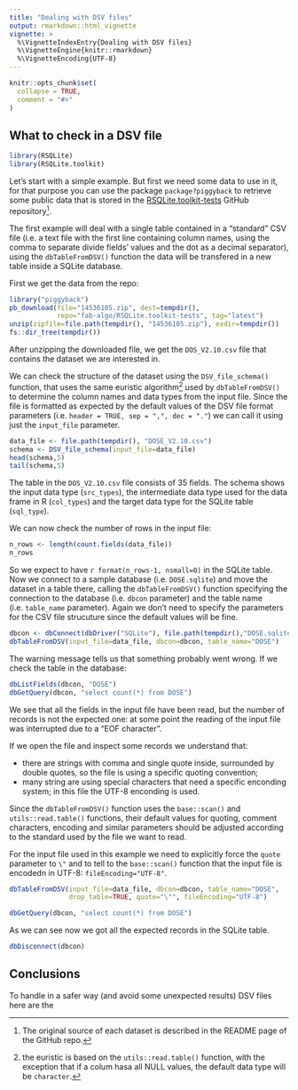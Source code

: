 ```yaml
---
title: "Dealing with DSV files"
output: rmarkdown::html_vignette
vignette: >
  %\VignetteIndexEntry{Dealing with DSV files}
  %\VignetteEngine{knitr::rmarkdown}
  %\VignetteEncoding{UTF-8}
---
```


```r
knitr::opts_chunk$set(
  collapse = TRUE,
  comment = "#>"
)
```

## What to check in a DSV file

```r
library(RSQLite)
library(RSQLite.toolkit)
```

Let's start with a simple example. But first we need some data to
use in it, for that purpose you can use the package `package?piggyback`
to retrieve some public data that is stored in the
[RSQLite.toolkit-tests](https://github.com/fab-algo/RSQLite.toolkit-tests)
GitHub repository[^1].

The first example will deal with a single table contained in a "standard" CSV file
(i.e. a text file with the first line containing column names, using the
comma to separate divide fields' values and the dot as a decimal separator),
using the `dbTableFromDSV()` function the data will be transfered in a new
table inside a SQLite database.

First we get the data from the repo:

```r
library("piggyback")
pb_download(file="14536105.zip", dest=tempdir(),
            repo="fab-algo/RSQLite.toolkit-tests", tag="latest")
unzip(zipfile=file.path(tempdir(), "14536105.zip"), exdir=tempdir())
fs::dir_tree(tempdir())
```

After unzipping the downloaded file, we get the `DOS_V2.10.csv` file that
contains the dataset we are interested in.

We can check the structure of the dataset using the `DSV_file_schema()` function,
that uses the same euristic algorithm[^2] used by `dbTableFromDSV()` to
determine the column names and data types from the input file. Since the file
is formatted as expected by the default values of the DSV file format parameters
(i.e. `header = TRUE, sep = ",", dec = "."`) we can call it using just the 
`input_file` parameter.


```r
data_file <- file.path(tempdir(), "DOSE_V2.10.csv")
schema <- DSV_file_schema(input_file=data_file)
head(schema,5)
tail(schema,5)
```


The table in the `DOS_V2.10.csv` file consists of 35 fields. The schema shows
the input data type (`src_types`), the intermediate data type used for the 
data frame in R (`col_types`) and the target data type for the SQLite table 
(`sql_type`).

We can now check the number of rows in the input file:


```r
n_rows <- length(count.fields(data_file))
n_rows
```

So we expect to have `r format(n_rows-1, nsmall=0)` in the SQLite table.
Now we connect to a sample database (i.e. `DOSE.sqlite`) and move the
dataset in a table there, calling the `dbTableFromDSV()` function specifying 
the connection to the database (i.e.  `dbcon` parameter) and the table name 
(i.e. `table_name` parameter). Again we don't need to specify the parameters
for the CSV file strucuture since the default values will be fine.

```r
dbcon <- dbConnect(dbDriver("SQLite"), file.path(tempdir(),"DOSE.sqlite"))
dbTableFromDSV(input_file=data_file, dbcon=dbcon, table_name="DOSE")
```

The warning message tells us that something probably went wrong. If we check 
the table in the database:

```r
dbListFields(dbcon, "DOSE")
dbGetQuery(dbcon, "select count(*) from DOSE")
```

We see that all the fields in the input file have been read, but the number
of records is not the expected one: at some point the reading of the input file
was interrupted due to a "EOF character".

If we open the file and inspect some records we understand that:

- there are strings with comma and single quote inside, surrounded by 
  double quotes, so the file is using a specific quoting convention;
- many string are using special characters that need a specific enconding 
  system; in this file the UTF-8 enconding is used.

Since the `dbTableFromDSV()` function uses the `base::scan()` and 
`utils::read.table()` functions, their default values for quoting, comment
characters, encoding and similar parameters should be adjusted according
to the standard used by the file we want to read. 

For the input file used in this example we need to explicitly force the 
`quote` parameter to `\"` and to tell to the `base::scan()` function that
the input file is encodedn in UTF-8: `fileEncoding="UTF-8"`.


```r
dbTableFromDSV(input_file=data_file, dbcon=dbcon, table_name="DOSE",
               drop_table=TRUE, quote="\"", fileEncoding="UTF-8")

dbGetQuery(dbcon, "select count(*) from DOSE")
```

As we can see now we got all the expected records in the SQLite table.

```r
dbDisconnect(dbcon)
```

## Conclusions

To handle in a safer way (and avoid some unexpected results) DSV files here are
the 



[^1]: The original source of each dataset is described in the README page of the GitHub repo.
[^2]: the euristic is based on the `utils::read.table()` function, with the exception that if a colum hasa all NULL values, the default data type will be `character`.

